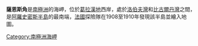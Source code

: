 {{unreferenced|time=2013-10-27T06:57:26+00:00}}
{{Coord|67|33|S|67|39|W||display=title}}

'''薩恩斯角'''是[[南極洲|南極洲]]的海岬，位於[[葛拉漢地|葛拉漢地]]西岸，處於[[洛伯夫灣|洛伯夫灣]]和[[比古爾丹灣|比古爾丹灣]]之間，是[[阿羅史密斯半島|阿羅史密斯半島]]的最南端，[[法國|法國]]探險隊在1908至1910年發現該半島並繪入地圖。

{{DEFAULTSORT:Cape Saenz}}
[[Category:南極洲海岬|Category:南極洲海岬]]


{{LoubetCoast-geo-stub}}